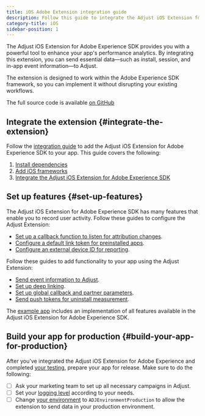```yaml
---
title: iOS Adobe Extension integration guide
description: Follow this guide to integrate the Adjust iOS Extension for Adobe Experience SDK.
category-title: iOS
sidebar-position: 1
---
```


The Adjust iOS Extension for Adobe Experience SDK provides you with a powerful tool to enhance your app's performance analytics. By integrating this extension, you can send essential data—such as install, session, and in-app event information—to Adjust.

The extension is designed to work within the Adobe Experience SDK framework, so you can implement it without disrupting your existing workflows.

<Callout type="seealso">

The full source code is available [on GitHub](https://github.com/adjust/ios_adobe_extension)

</Callout>

## Integrate the extension {#integrate-the-extension}

Follow the [integration guide](/en/sdk/adobe-extension/ios/integration) to add the Adjust iOS Extension for Adobe Experience SDK to your app. This guide covers the following:

1. [Install dependencies](/en/sdk/adobe-extension/ios/integration#install-the-adjust-extension)
1. [Add iOS frameworks](/en/sdk/adobe-extension/ios/integration#add-ios-frameworks)
1. [Integrate the Adjust iOS Extension for Adobe Experience SDK](/en/sdk/adobe-extension/ios/integration#integration-guide)

## Set up features {#set-up-features}

The Adjust iOS Extension for Adobe Experience SDK has many features that enable you to record user activity. Follow these guides to configure the Adjust Extension:

- [Set up a callback function to listen for attribution changes](/en/sdk/adobe-extension/ios/attribution).
- [Configure a default link token for preinstalled apps](/en/sdk/adobe-extension/ios/preinstalled).
- [Configure an external device ID for reporting](/en/sdk/adobe-extension/ios/external-device-id).

Follow these guides to add functionality to your app using the Adjust Extension:

- [Send event information to Adjust](/en/sdk/adobe-extension/ios/events).
- [Set up deep linking](/en/sdk/adobe-extension/ios/deep-linking).
- [Set up global callback and partner parameters](/en/sdk/adobe-extension/ios/global-parameters).
- [Send push tokens for uninstall measurement](/en/sdk/adobe-extension/ios/push-tokens).

<Callout type="seealso">

The [example app](/en/sdk/adobe-extension/ios/example) includes an implementation of all features available in the Adjust iOS Extension for Adobe Experience SDK.

</Callout>

## Build your app for production {#build-your-app-for-production}

After you've integrated the Adjust iOS Extension for Adobe Experience and completed [your testing](/en/sdk/testing), prepare your app for release. Make sure to do the following:

- [ ] Ask your marketing team to set up all necessary campaigns in Adjust.
- [ ] Set your [logging level](/en/sdk/adobe-extension/ios/integration#integration-guide) according to your needs.
- [ ] Change [your environment](/en/sdk/adobe-extension/ios/integration#configure-the-adjust-extension) to `ADJEnvironmentProduction` to allow the extension to send data in your production environment.
